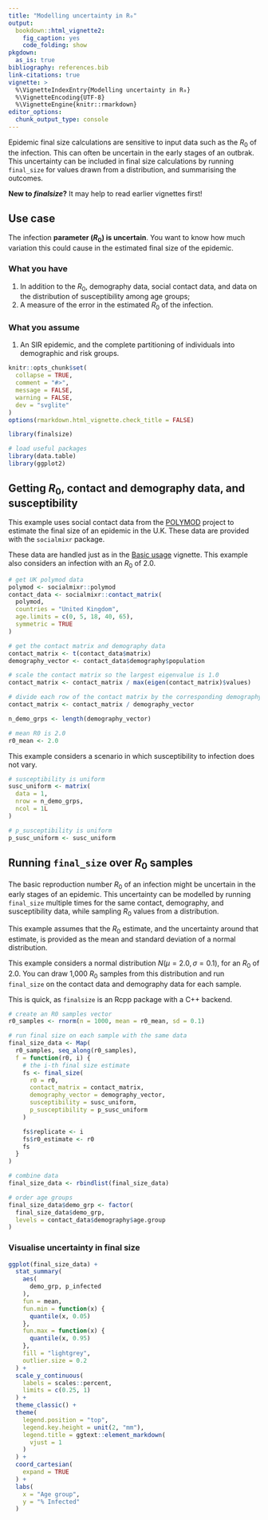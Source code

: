 ```yaml
---
title: "Modelling uncertainty in R₀"
output:
  bookdown::html_vignette2:
    fig_caption: yes
    code_folding: show
pkgdown:
  as_is: true
bibliography: references.bib
link-citations: true
vignette: >
  %\VignetteIndexEntry{Modelling uncertainty in R₀}
  %\VignetteEncoding{UTF-8}
  %\VignetteEngine{knitr::rmarkdown}
editor_options: 
  chunk_output_type: console
---
```


Epidemic final size calculations are sensitive to input data such as the $R_0$ of the infection. This can often be uncertain in the early stages of an outbrak. This uncertainty can be included in final size calculations by running `final_size` for values drawn from a distribution, and summarising the outcomes.

::: {.alert .alert-warning}
**New to _finalsize_?** It may help to read earlier vignettes first!
:::

::: {.alert .alert-primary}
## Use case {-}

The infection **parameter ($R_0$) is uncertain**. You want to know how much variation this could cause in the estimated final size of the epidemic.
:::

::: {.alert .alert-secondary}
### What you have {-}

  1. In addition to the $R_0$, demography data, social contact data, and data on the distribution of susceptibility among age groups;
  2. A measure of the error in the estimated $R_0$ of the infection.

### What you assume {-}

  1. An SIR epidemic, and the complete partitioning of individuals into demographic and risk groups.
:::

```r
knitr::opts_chunk$set(
  collapse = TRUE,
  comment = "#>",
  message = FALSE,
  warning = FALSE,
  dev = "svglite"
)
options(rmarkdown.html_vignette.check_title = FALSE)
```

```r
library(finalsize)

# load useful packages
library(data.table)
library(ggplot2)
```

## Getting $R_0$, contact and demography data, and susceptibility

This example uses social contact data from the [POLYMOD](https://cordis.europa.eu/project/id/502084) project to estimate the final size of an epidemic in the U.K. These data are provided with the `socialmixr` package.

These data are handled just as in the [Basic usage](using_finalsize.html) vignette. This example also considers an infection with an $R_0$ of 2.0.

```r
# get UK polymod data
polymod <- socialmixr::polymod
contact_data <- socialmixr::contact_matrix(
  polymod,
  countries = "United Kingdom",
  age.limits = c(0, 5, 18, 40, 65),
  symmetric = TRUE
)

# get the contact matrix and demography data
contact_matrix <- t(contact_data$matrix)
demography_vector <- contact_data$demography$population

# scale the contact matrix so the largest eigenvalue is 1.0
contact_matrix <- contact_matrix / max(eigen(contact_matrix)$values)

# divide each row of the contact matrix by the corresponding demography
contact_matrix <- contact_matrix / demography_vector

n_demo_grps <- length(demography_vector)
```

```r
# mean R0 is 2.0
r0_mean <- 2.0
```

This example considers a scenario in which susceptibility to infection does not vary.

```r
# susceptibility is uniform
susc_uniform <- matrix(
  data = 1,
  nrow = n_demo_grps,
  ncol = 1L
)

# p_susceptibility is uniform
p_susc_uniform <- susc_uniform
```

## Running `final_size` over $R_0$ samples

The basic reproduction number $R_0$ of an infection might be uncertain in the early stages of an epidemic. This uncertainty can be modelled by running `final_size` multiple times for the same contact, demography, and susceptibility data, while sampling $R_0$ values from a distribution.

This example assumes that the $R_0$ estimate, and the uncertainty around that estimate, is provided as the mean and standard deviation of a normal distribution.

This example considers a normal distribution $N(\mu = 2.0, \sigma = 0.1)$, for an $R_0$ of 2.0. You can draw 1,000 $R_0$ samples from this distribution and run `final_size` on the contact data and demography data for each sample.

This is quick, as `finalsize` is an Rcpp package with a C++ backend.

```r
# create an R0 samples vector
r0_samples <- rnorm(n = 1000, mean = r0_mean, sd = 0.1)
```

```r
# run final size on each sample with the same data
final_size_data <- Map(
  r0_samples, seq_along(r0_samples),
  f = function(r0, i) {
    # the i-th final size estimate
    fs <- final_size(
      r0 = r0,
      contact_matrix = contact_matrix,
      demography_vector = demography_vector,
      susceptibility = susc_uniform,
      p_susceptibility = p_susc_uniform
    )

    fs$replicate <- i
    fs$r0_estimate <- r0
    fs
  }
)

# combine data
final_size_data <- rbindlist(final_size_data)

# order age groups
final_size_data$demo_grp <- factor(
  final_size_data$demo_grp,
  levels = contact_data$demography$age.group
)
```

### Visualise uncertainty in final size

```r
ggplot(final_size_data) +
  stat_summary(
    aes(
      demo_grp, p_infected
    ),
    fun = mean,
    fun.min = function(x) {
      quantile(x, 0.05)
    },
    fun.max = function(x) {
      quantile(x, 0.95)
    },
    fill = "lightgrey",
    outlier.size = 0.2
  ) +
  scale_y_continuous(
    labels = scales::percent,
    limits = c(0.25, 1)
  ) +
  theme_classic() +
  theme(
    legend.position = "top",
    legend.key.height = unit(2, "mm"),
    legend.title = ggtext::element_markdown(
      vjust = 1
    )
  ) +
  coord_cartesian(
    expand = TRUE
  ) +
  labs(
    x = "Age group",
    y = "% Infected"
  )
```
